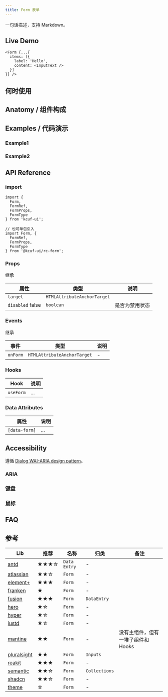 ```yaml
---
title: Form 表单
---
```


[//]: # (参考 https://mantine.dev https://ant.design 结构化简介)

<ComponentBrief name="Form">
  一句话描述，支持 Markdown。
</ComponentBrief>

## Live Demo

```tsx live
<Form {...{
  items: [{
    label: 'Hello',
    content: <InputText />
  }]
}} />
```

## 何时使用

[//]: # (参考 https://ant.design https://fusion.design)

## Anatomy / 组件构成

[//]: # (参考 https://zagjs.com)

## Examples / 代码演示

[//]: # (参考 https://www.chakra-ui.com)

### Example1

### Example2

## API Reference

[//]: # (https://www.radix-ui.com https://www.heroui.com info icon for description and enum 等)

### import

```tsx
import {
  Form,
  FormRef,
  FormProps,
  FormType
} from 'kcuf-ui';

// 也可单包引入
import Form, {
  FormRef,
  FormProps,
  FormType
} from '@kcuf-ui/rc-form';
```

### Props

继承

| 属性 | 类型 | 说明 |
| --- | --- | --- |
| `target` <TagRequired/> | `HTMLAttributeAnchorTarget` | |
| `disabled` <TagDefault>false</TagDefault> | `boolean` | 是否为禁用状态 |

### Events

继承

| 事件 | 类型 | 说明 |
| --- | --- | --- |
| `onForm` | `HTMLAttributeAnchorTarget` | - |

### Hooks

| Hook | 说明 |
| --- | --- |
| `useForm` | ... |

### Data Attributes

[//]: # (参考 https://www.melt-ui.com https://zagjs.com)

| 属性 | 说明 |
| --- | --- |
| `[data-form]` <TagReadonly /> | ... |

## Accessibility

[//]: # (参考 https://docs.pearl-ui.dev https://zagjs.com https://dotui.org https://fusion.design https://www.melt-ui.com https://primereact.org https://www.heroui.com https://reka-ui.com)

遵循  [Dialog WAI-ARIA design pattern](https://www.w3.org/WAI/ARIA/apg/patterns/dialog-modal)。

### ARIA

### 键盘

### 鼠标

## FAQ

[//]: # (参考 https://ant.design)

## 参考

| Lib | 推荐 | 名称 | 归类 | 备注 |
| --- | --- | --- | --- | --- |
| [antd](https://ant.design/components/form) | ★★★☆ | `Data Entry` | - | |
| [atlassian](https://atlassian.design/components/form/examples) | ★★☆ | `Form` | - | |
| [element+](https://element-plus.org/en-US/component/form.html) | ★★★ | `Form` | - | |
| [franken](https://franken-ui.dev/docs/form) | ★ | `Form` | - | |
| [fusion](https://fusion.design/pc/component/form) | ★★★ | `Form` | `DataEntry` | |
| [hero](https://www.heroui.com/docs/components/form) | ★☆ | `Form` | - | |
| [hyper](https://www.hyperui.dev/components/marketing/forms) | ★☆ | `Form` | - | |
| [justd](https://getjustd.com/docs/2.x/components/forms/form) | ★☆ | `Form` | - | |
| [mantine](https://mantine.dev/form/use-form) | ★★ | `Form` | - | 没有主组件，但有一堆子组件和 Hooks |
| [pluralsight](https://design-system.pluralsight.com/components/form) | ★★ | `Form` | `Inputs` | |
| [reakit](https://reakit.io/docs/form) | ★★★ | `Form` | - | |
| [semantic](https://semantic-ui.com/collections/form.html) | ★★☆ | `Form` | `Collections` | |
| [shadcn](https://ui.shadcn.com/docs/components/form) | ★★☆ | `Form` | - | |
| [theme](https://theme-ui.com/components/forms) | ☆ | `Form` | - | |
